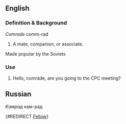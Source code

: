 ==English==

===Definition & Background===

''Comrade'' comm-rad
#A mate, companion, or associate.

Made popular by the Soviets

===Use===

#Hello, comrade, are you going to the CPC meeting?


==Russian==

''Kамрад'' кам-рад



{#REDIRECT [[Fellow]]}